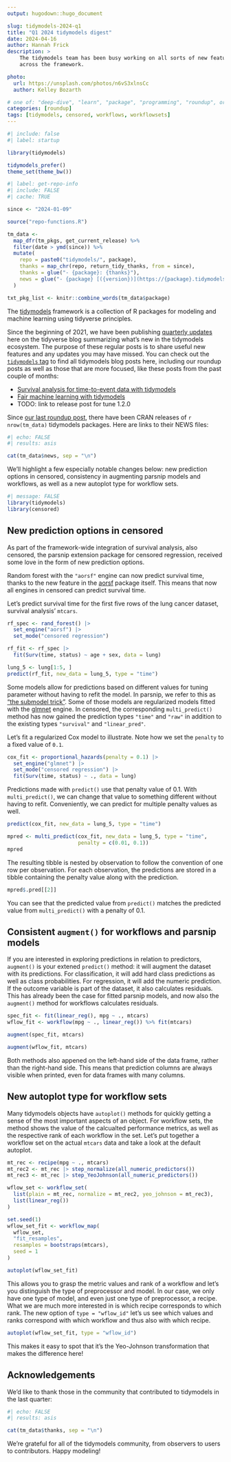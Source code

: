 ```yaml
---
output: hugodown::hugo_document

slug: tidymodels-2024-q1
title: "Q1 2024 tidymodels digest"
date: 2024-04-16
author: Hannah Frick
description: >
    The tidymodels team has been busy working on all sorts of new features 
    across the framework.

photo:
  url: https://unsplash.com/photos/n6vS3xlnsCc
  author: Kelley Bozarth

# one of: "deep-dive", "learn", "package", "programming", "roundup", or "other"
categories: [roundup] 
tags: [tidymodels, censored, workflows, workflowsets]
---
```


<!--
TODO:
* [x] Look over / edit the post's title in the yaml
* [x] Edit (or delete) the description; note this appears in the Twitter card
* [x] Pick category and tags (see existing with `hugodown::tidy_show_meta()`)
* [ ] Find photo & update yaml metadata
* [ ] Create `thumbnail-sq.jpg`; height and width should be equal
* [ ] Create `thumbnail-wd.jpg`; width should be >5x height
* [ ] `hugodown::use_tidy_thumbnails()`
* [x] Add intro sentence, e.g. the standard tagline for the package
* [x] `usethis::use_tidy_thanks()`
-->

```r
#| include: false
#| label: startup

library(tidymodels)

tidymodels_prefer()
theme_set(theme_bw())
```

```r
#| label: get-repo-info
#| include: FALSE
#| cache: TRUE

since <- "2024-01-09"

source("repo-functions.R")

tm_data <- 
  map_dfr(tm_pkgs, get_current_release) %>% 
  filter(date > ymd(since)) %>% 
  mutate(
    repo = paste0("tidymodels/", package),
    thanks = map_chr(repo, return_tidy_thanks, from = since),
    thanks = glue("- {package}: {thanks}"),
    news = glue("- {package} [({version})](https://{package}.tidymodels.org/news/index.html)")
  )

txt_pkg_list <- knitr::combine_words(tm_data$package)
```

The [tidymodels](https://www.tidymodels.org/) framework is a collection of R packages for modeling and machine learning using tidyverse principles.

Since the beginning of 2021, we have been publishing [quarterly updates](https://www.tidyverse.org/categories/roundup/) here on the tidyverse blog summarizing what's new in the tidymodels ecosystem. The purpose of these regular posts is to share useful new features and any updates you may have missed. You can check out the [`tidymodels` tag](https://www.tidyverse.org/tags/tidymodels/) to find all tidymodels blog posts here, including our roundup posts as well as those that are more focused, like these posts from the past couple of months:

-   [Survival analysis for time-to-event data with tidymodels](https://www.tidyverse.org/blog/2024/04/tidymodels-survival-analysis/)
-   [Fair machine learning with tidymodels](https://www.tidyverse.org/blog/2024/03/tidymodels-fairness/)
- TODO: link to release post for tune 1.2.0

Since [our last roundup post](https://www.tidyverse.org/blog/2024/01/tidymodels-2023-q4/), there have been CRAN releases of `r nrow(tm_data)` tidymodels packages. Here are links to their NEWS files:

```r
#| echo: FALSE
#| results: asis

cat(tm_data$news, sep = "\n")
```

We'll highlight a few especially notable changes below: new prediction options in censored, consistency in augmenting parsnip models and workflows, as well as a new autoplot type for workflow sets.

```r
#| message: FALSE
library(tidymodels)
library(censored)
```


## New prediction options in censored

As part of the framework-wide integration of survival analysis, also censored, the parsnip extension package for censored regression, received some love in the form of new prediction options.

Random forest with the  `"aorsf"` engine can now predict survival time, thanks to the new feature in the [aorsf](https://docs.ropensci.org/aorsf/) package itself. This means that now all engines in censored can predict survival time.

Let's predict survival time for the first five rows of the lung cancer dataset, survival analysis' `mtcars`. 

```r
rf_spec <- rand_forest() |>
  set_engine("aorsf") |>
  set_mode("censored regression")

rf_fit <- rf_spec |>
  fit(Surv(time, status) ~ age + sex, data = lung)

lung_5 <- lung[1:5, ]
predict(rf_fit, new_data = lung_5, type = "time")
```

Some models allow for predictions based on different values for tuning parameter without having to refit the model. In parsnip, we refer to this as ["the submodel trick"](https://parsnip.tidymodels.org/articles/Submodels.html). Some of those models are regularized models fitted with the [glmnet](https://glmnet.stanford.edu/) engine. In censored, the corresponding `multi_predict()` method has now gained the prediction types `"time"` and `"raw"` in addition to the existing types `"survival"` and `"linear_pred"`. 

Let's fit a regularized Cox model to illustrate. Note how we set the `penalty` to a fixed value of `0.1`.

```r
cox_fit <- proportional_hazards(penalty = 0.1) |>
  set_engine("glmnet") |>
  set_mode("censored regression") |>
  fit(Surv(time, status) ~ ., data = lung)
```

Predictions made with `predict()` use that penalty value of 0.1. With `multi_predict()`, we can change that value to something different without having to refit. Conveniently, we can predict for multiple penalty values as well.

```r
predict(cox_fit, new_data = lung_5, type = "time")

mpred <- multi_predict(cox_fit, new_data = lung_5, type = "time", 
                       penalty = c(0.01, 0.1)) 
mpred
```

The resulting tibble is nested by observation to follow the convention of one row per observation. For each observation, the predictions are stored in a tibble containing the penalty value along with the prediction.

```r
mpred$.pred[[2]]
```

You can see that the predicted value from `predict()` matches the predicted value from `multi_predict()` with a penalty of 0.1.


## Consistent `augment()` for workflows and parsnip models

If you are interested in exploring predictions in relation to predictors, `augment()` is your extened `predict()` method: it will augment the dataset with its predictions. For classification, it will add hard class predictions as well as class probabilities. For regression, it will add the numeric prediction. If the outcome variable is part of the dataset, it also calculates residuals. This has already been the case for fitted parsnip models, and now also the `augment()` method for workflows calculates residuals. 

```r
spec_fit <- fit(linear_reg(), mpg ~ ., mtcars)
wflow_fit <- workflow(mpg ~ ., linear_reg()) %>% fit(mtcars)

augment(spec_fit, mtcars)

augment(wflow_fit, mtcars)
```

Both methods also appened on the left-hand side of the data frame, rather than the right-hand side. This means that prediction columns are always visible when printed, even for data frames with many columns.


## New autoplot type for workflow sets

Many tidymodels objects have `autoplot()` methods for quickly getting a sense of the most important aspects of an object. For workflow sets, the method shows the value of the calcualted performance metrics, as well as the respective rank of each workflow in the set. Let's put together a workflow set on the actual `mtcars` data and take a look at the default autoplot.

```r
mt_rec <- recipe(mpg ~ ., mtcars)
mt_rec2 <- mt_rec |> step_normalize(all_numeric_predictors())
mt_rec3 <- mt_rec |> step_YeoJohnson(all_numeric_predictors())

wflow_set <- workflow_set(
  list(plain = mt_rec, normalize = mt_rec2, yeo_johnson = mt_rec3), 
  list(linear_reg())
)

set.seed(1)
wflow_set_fit <- workflow_map(
  wflow_set, 
  "fit_resamples", 
  resamples = bootstraps(mtcars), 
  seed = 1
)

autoplot(wflow_set_fit)
```

This allows you to grasp the metric values and rank of a workflow and let's you distinguish the type of preprocessor and model. In our case, we only have one type of model, and even just one type of preprocessor, a recipe. What we are much more interested in is which recipe corresponds to which rank. The new option of `type = "wflow_id"` let's us see which values and ranks correspond with which workflow and thus also with which recipe.

```r
autoplot(wflow_set_fit, type = "wflow_id")
```

This makes it easy to spot that it's the Yeo-Johnson transformation that makes the difference here!


## Acknowledgements

We'd like to thank those in the community that contributed to tidymodels in the last quarter:

```r
#| echo: FALSE
#| results: asis

cat(tm_data$thanks, sep = "\n")
```

We're grateful for all of the tidymodels community, from observers to users to contributors. Happy modeling!
